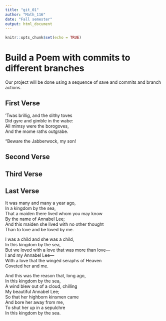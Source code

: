 ---
title: "git_01"
author: "Math_116"
date: "Fall semester"
output: html_document
---

```{r setup, include=FALSE}
knitr::opts_chunk$set(echo = TRUE)
```
# Build a Poem with commits to different branches
Our project will be done using a sequence of save and commits and branch actions.
<!-- Do not modify or change any text in "!--" bracketed areas such as this --- these are instructions to
you, if you change any of this the git program will notice it and compromise your git merging strategy !-->

## First Verse 
<!--Put the first five lines of a poem by Lewis Carrol in this section!-->

’Twas brillig, and the slithy toves   
      Did gyre and gimble in the wabe:   
All mimsy were the borogoves,   
      And the mome raths outgrabe.   

“Beware the Jabberwock, my son! 

## Second Verse
<!--Put the first five lines of a poem by Robert Frost here!-->

## Third Verse
<!--Put the first two verses of The Walrus and the Carpenter here!-->

## Last Verse
<!--Put a short poem of your choice 8-20 lines,here!-->

It was many and many a year ago,   
   In a kingdom by the sea,   
That a maiden there lived whom you may know   
   By the name of Annabel Lee;   
And this maiden she lived with no other thought   
   Than to love and be loved by me.   

I was a child and she was a child,   
   In this kingdom by the sea,   
But we loved with a love that was more than love—   
   I and my Annabel Lee—   
With a love that the wingèd seraphs of Heaven   
   Coveted her and me.   

And this was the reason that, long ago,   
   In this kingdom by the sea,   
A wind blew out of a cloud, chilling   
   My beautiful Annabel Lee;   
So that her highborn kinsmen came   
   And bore her away from me,   
To shut her up in a sepulchre   
   In this kingdom by the sea.   

